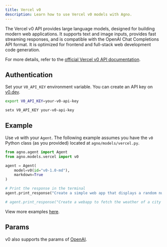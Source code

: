 ```yaml
---
title: Vercel v0
description: Learn how to use Vercel v0 models with Agno.
---
```


The Vercel v0 API provides large language models, designed for building modern web applications. It supports text and image inputs, provides fast streaming responses, and is compatible with the OpenAI Chat Completions API format. It is optimized for frontend and full-stack web development code generation.

For more details, refer to the [official Vercel v0 API documentation](https://vercel.com/docs/v0/api).

## Authentication

Set your `V0_API_KEY` environment variable. You can create an API key on [v0.dev](https://v0.dev/chat/settings/keys).

<CodeGroup>

```bash Mac
export V0_API_KEY=your-v0-api-key
```

```bash Windows
setx V0_API_KEY your-v0-api-key
```

</CodeGroup>

## Example

Use `v0` with your `Agent`. The following example assumes you have the `v0` Python class (as you provided) located at `agno/models/vercel.py`.

<CodeGroup>

```python agent.py
from agno.agent import Agent
from agno.models.vercel import v0

agent = Agent(
    model=v0(id="v0-1.0-md"),
    markdown=True
)

# Print the response in the terminal
agent.print_response("Create a simple web app that displays a random number between 1 and 100.")

# agent.print_response("Create a webapp to fetch the weather of a city and display humidity, temperature, and wind speed in cards, use shadcn components and tailwind css")

```

</CodeGroup>

<Note> View more examples [here](/examples/models/vercel/basic). </Note>

## Params

<Snippet file="model-v0-params.mdx" />

v0 also supports the params of [OpenAI](/reference/models/openai).
